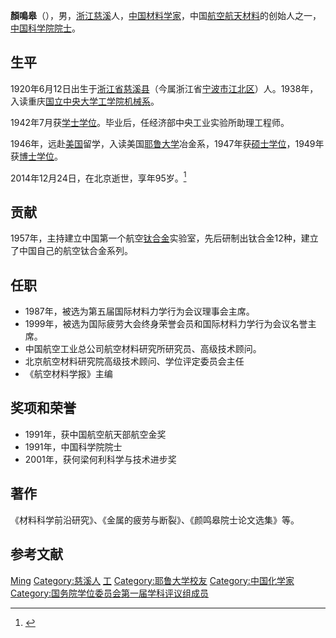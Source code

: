{{refimprove|time=2014-12-27T11:14:00+00:00}}
{{dablink|關於清朝的同名官員，見[[顏鳴皋_(清)|顏鳴皋 (清)]]}}
'''顏鳴皋'''（{{bd|1920年|6月12日|2014年|12月27日|catIdx=Yan}}），男，[[浙江|浙江]][[慈溪县|慈溪]]人，[[中华人民共和国|中国]][[材料学家|材料学家]]，中国[[航空航天材料|航空航天材料]]的创始人之一，[[中国科学院院士|中国科学院院士]]。

== 生平 ==
1920年6月12日出生于[[浙江省|浙江省]][[慈溪县|慈溪县]]（今属浙江省[[宁波市|宁波市]][[江北区_(宁波市)|江北区]]）人。1938年，入读重庆[[国立中央大学_(南京)|国立中央大学]][[东南大学机械工程学院|工学院机械系]]。

1942年7月获[[学士学位|学士学位]]。毕业后，任经济部中央工业实验所助理工程师。

1946年，远赴[[美国|美国]]留学，入读美国[[耶鲁大学|耶鲁大学]]冶金系，1947年获[[硕士学位|硕士学位]]，1949年获[[博士学位|博士学位]]。

2014年12月24日，在北京逝世，享年95岁。<ref>{{cite web | url=http://mil.news.sina.com.cn/2014-12-26/1725816270.html | title=中国航空钛合金奠基人颜鸣皋逝世 曾被美拘禁 | publisher=新浪 | accessdate=2014-12-27 | archive-url=https://web.archive.org/web/20141227124636/http://mil.news.sina.com.cn/2014-12-26/1725816270.html | archive-date=2014-12-27 | dead-url=yes }}</ref>

== 贡献 ==
1957年，主持建立中国第一个航空[[钛合金|钛合金]]实验室，先后研制出钛合金12种，建立了中国自己的航空钛合金系列。

== 任职 ==
* 1987年，被选为第五届国际材料力学行为会议理事会主席。
* 1999年，被选为国际疲劳大会终身荣誉会员和国际材料力学行为会议名誉主席。
* 中国航空工业总公司航空材料研究所研究员、高级技术顾问。
* 北京航空材料研究院高级技术顾问、学位评定委员会主任
* 《航空材料学报》主编

== 奖项和荣誉 ==
* 1991年，获中国航空航天部航空金奖
* 1991年，中国科学院院士
* 2001年，获何梁何利科学与技术进步奖

== 著作 ==
《材料科学前沿研究》、《金属的疲劳与断裂》、《颜鸣皋院士论文选集》等。

== 参考文献 ==
{{reflist}}

{{中国科学院技术科学部院士}}
{{国务院学位委员会第一届学科评议组/工学}}
{{中华全国民主青年联合会第二届委员会}}

{{Authority control}}
{{DEFAULTSORT:Yan颜}}
[[Category:颜姓|Ming]]
[[Category:慈溪人|Category:慈溪人]]
[[Category:國立中央大學大陸時期校友|工]]
[[Category:耶鲁大学校友|Category:耶鲁大学校友]]
[[Category:中国化学家|Category:中国化学家]]
[[Category:国务院学位委员会第一届学科评议组成员|Category:国务院学位委员会第一届学科评议组成员]]